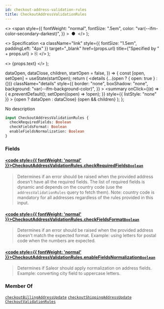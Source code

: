 ```yaml
---
id: checkout-address-validation-rules
title: CheckoutAddressValidationRules
---
```


  <>
    <span
      style={{
        fontWeight: "normal",
        fontSize: ".5em",
        color: "var(--ifm-color-secondary-darkest)",
      }}
    >
      &nbsp;●&nbsp;
    </span>
  </>
);

  <>
    Specification
    <a
      className="link"
      style={{ fontSize: "1.5em", paddingLeft: "4px" }}
      target="\_blank"
      href={props.url}
      title={"Specified by " + props.url}
    >
      ⎘
    </a>
  </>
);

  <>
    <span className={props.class}>{props.text}</span>
  </>
);


  dataOpen,
  dataClose,
  children,
  startOpen = false,
}) => {
  const [open, setOpen] = useState(startOpen);
  return (
    <details
      {...(open ? { open: true } : {})}
      className="details"
      style={{
        border: "none",
        boxShadow: "none",
        background: "var(--ifm-background-color)",
      }}
    >
      <summary
        onClick={(e) => {
          e.preventDefault();
          setOpen((open) => !open);
        }}
        style={{ listStyle: "none" }}
      >
        {open ? dataOpen : dataClose}
      </summary>
      {open && children}
    </details>
  );
};

No description

```graphql
input CheckoutAddressValidationRules {
  checkRequiredFields: Boolean
  checkFieldsFormat: Boolean
  enableFieldsNormalization: Boolean
}
```

### Fields

#### [<code style={{ fontWeight: 'normal' }}>CheckoutAddressValidationRules.<b>checkRequiredFields</b></code>](#)<Bullet />[`Boolean`](../../../api-reference/miscellaneous/scalars/boolean) <Badge class="badge badge--secondary" text="scalar"/> <Badge class="badge badge--secondary" text="miscellaneous"/>

> Determines if an error should be raised when the provided address doesn't have all the required fields. The list of required fields is dynamic and depends on the country code (use the `addressValidationRules` query to fetch them). Note: country code is mandatory for all addresses regardless of the rules provided in this input.

#### [<code style={{ fontWeight: 'normal' }}>CheckoutAddressValidationRules.<b>checkFieldsFormat</b></code>](#)<Bullet />[`Boolean`](../../../api-reference/miscellaneous/scalars/boolean) <Badge class="badge badge--secondary" text="scalar"/> <Badge class="badge badge--secondary" text="miscellaneous"/>

> Determines if an error should be raised when the provided address doesn't match the expected format. Example: using letters for postal code when the numbers are expected.

#### [<code style={{ fontWeight: 'normal' }}>CheckoutAddressValidationRules.<b>enableFieldsNormalization</b></code>](#)<Bullet />[`Boolean`](../../../api-reference/miscellaneous/scalars/boolean) <Badge class="badge badge--secondary" text="scalar"/> <Badge class="badge badge--secondary" text="miscellaneous"/>

> Determines if Saleor should apply normalization on address fields. Example: converting city field to uppercase letters.

### Member Of

[`checkoutBillingAddressUpdate`](../../../api-reference/checkout/mutations/checkout-billing-address-update) <Badge class="badge badge--secondary" text="mutation"/><Bullet />[`checkoutShippingAddressUpdate`](../../../api-reference/checkout/mutations/checkout-shipping-address-update) <Badge class="badge badge--secondary" text="mutation"/><Bullet />[`CheckoutValidationRules`](../../../api-reference/checkout/inputs/checkout-validation-rules) <Badge class="badge badge--secondary" text="input"/>
